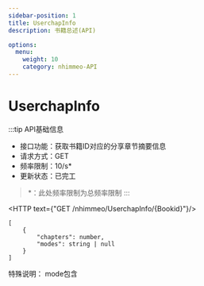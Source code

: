 ```yaml
---
sidebar-position: 1
title: UserchapInfo
description: 书籍总述(API)

options:
  menu:
    weight: 10
    category: nhimmeo-API
---
```


# UserchapInfo

:::tip API基础信息
- 接口功能：获取书籍ID对应的分享章节摘要信息
- 请求方式：GET
- 频率限制：<span id="blue">10/s*</span>
- 更新状态：<span id="green">已完工</span>

> *：此处频率限制为总频率限制
:::

<HTTP text={"GET /nhimmeo/UserchapInfo/{Bookid}"}/>

```tsx title=Response
[
    {
        "chapters": number,
        "modes": string | null
    }
]
```

特殊说明：
mode包含